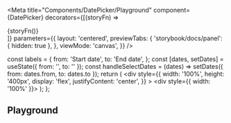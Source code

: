 
<Meta
  title="Components/DatePicker/Playground"
  component={DatePicker}
  decorators={[(storyFn) => <div>{storyFn()}</div>]}
  parameters={{
    layout: 'centered',
    previewTabs: {
      'storybook/docs/panel': { hidden: true },
    },
    viewMode: 'canvas',
  }}
/>

  const labels = {
    from: 'Start date',
    to: 'End date',
  };
  const [dates, setDates] = useState({ from: '', to: '' });
  const handleSelectDates = (dates) =>
    setDates({ from: dates.from, to: dates.to });
  return (
    <div
      style={{
        width: '100%',
        height: '400px',
        display: 'flex',
        justifyContent: 'center',
      }}
    >
      <div style={{ width: '100%' }}>
        <DatePicker
          labels={labels}
          values={dates}
          onSelect={handleSelectDates}
          editable
        />
      </div>
    </div>
  );
};

## Playground

<Canvas withSource="close" withToolbar>
  <Story name="Playground">
    <DinamicDatePicker />
  </Story>
</Canvas>
